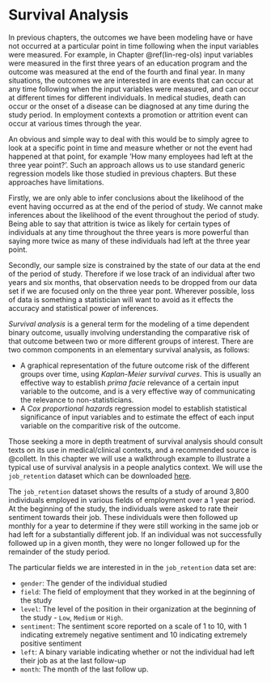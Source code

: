 # Survival Analysis 

In previous chapters, the outcomes we have been modeling have or have not occurred at a particular point in time following when the input variables were measured.  For example, in Chapter \@ref(lin-reg-ols) input variables were measured in the first three years of an education program and the outcome was measured at the end of the fourth and final year.  In many situations, the outcomes we are interested in are events that can occur at any time following when the input variables were measured, and can occur at different times for different individuals.  In medical studies, death can occur or the onset of a disease can be diagnosed at any time during the study period.  In employment contexts a promotion or attrition event can occur at various times through the year.  

An obvious and simple way to deal with this would be to simply agree to look at a specific point in time and measure whether or not the event had happened at that point, for example 'How many employees had left at the three year point?'.  Such an approach allows us to use standard generic regression models like those studied in previous chapters.  But these approaches have limitations.  

Firstly, we are only able to infer conclusions about the likelihood of the event having occurred as at the end of the period of study.  We cannot make inferences about the likelihood of the event throughout the period of study.  Being able to say that attrition is twice as likely for certain types of individuals at any time throughout the three years is more powerful than saying more twice as many of these individuals had left at the three year point.

Secondly, our sample size is constrained by the state of our data at the end of the period of study.  Therefore if we lose track of an individual after two years and six months, that observation needs to be dropped from our data set if we are focused only on the three year pont.  Wherever possible, loss of data is something a statistician will want to avoid as it effects the accuracy and statistical power of inferences. 

*Survival analysis* is a general term for the modeling of a time dependent binary outcome, usually involving understanding the comparative risk of that outcome between two or more different groups of interest.  There are two common components in an elementary survival analysis, as follows:

* A graphical representation of the future outcome risk of the different groups over time, using *Kaplan-Meier survival curves*.  This is usually an effective way to establish *prima facie* relevance of a certain input variable to the outcome, and is a very effective way of communicating the relevance to non-statisticians.
* A *Cox proportional hazards* regression model to establish statistical significance of input variables and to estimate the effect of each input variable on the comparitive risk of the outcome.  

Those seeking a more in depth treatment of survival analysis should consult texts on its use in medical/clinical contexts, and a recommended source is @collett. In this chapter we will use a walkthrough example to illustrate a typical use of survival analysis in a people analytics context.  We will use the `job_retention` dataset which can be downloaded [here](https://raw.githubusercontent.com/keithmcnulty/eampa/master/data/job_retention.csv).  

The `job_retention` dataset shows the results of a study of around 3,800 individuals employed in various fields of employment over a 1 year period.  At the beginning of the study, the individuals were asked to rate their sentiment towards their job.  These individuals were then followed up monthly for a year to determine if they were still working in the same job or had left for a substantially different job.  If an individual was not successfully followed up in a given month, they were no longer followed up for the remainder of the study period.   

The particular fields we are interested in in the `job_retention` data set are:

* `gender`:  The gender of the individual studied
* `field`: The field of employment that they worked in at the beginning of the study
* `level`:  The level of the position in their organization at the beginning of the study - `Low`, `Medium` or `High`.
* `sentiment`:   The sentiment score reported on a scale of 1 to 10, with 1 indicating extremely negative sentiment and 10 indicating extremely positive sentiment
* `left`: A binary variable indicating whether or not the individual had left their job as at the last follow-up
* `month`:  The month of the last follow up.  
